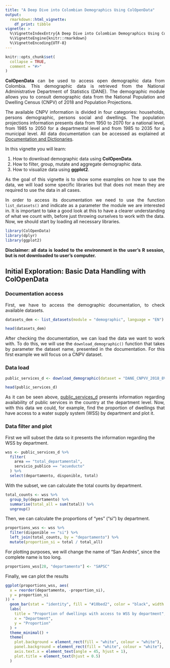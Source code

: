 ```yaml
---
title: "A Deep Dive into Colombian Demographics Using ColOpenData"
output: 
  rmarkdown::html_vignette:
    df_print: tibble
vignette: >
  %\VignetteIndexEntry{A Deep Dive into Colombian Demographics Using ColOpenData}
  %\VignetteEngine{knitr::rmarkdown}
  %\VignetteEncoding{UTF-8}
---
```


```r
knitr::opts_chunk$set(
  collapse = TRUE,
  comment = "#>"
)
```

::: {style="text-align: justify;"}
**ColOpenData** can be used to access open demographic data from Colombia. This demographic data is retrieved from the National Administrative Department of Statistics (DANE). The demographic module allows you to consult demographic data from the National Population and Dwelling Census (CNPV) of 2018 and Population Projections.

The available CNPV information is divided in four categories: households, persons demographic, persons social and dwellings. The population projections information presents data from 1950 to 2070 for a national level, from 1985 to 2050 for a departmental level and from 1985 to 2035 for a municipal level. All data documentation can be accessed as explained at [Documentation and Dictionaries](https://epiverse-trace.github.io/ColOpenData/articles/documentation_and_dictionaries.html).

In this vignette you will learn:

1.  How to download demographic data using **ColOpenData**.
2.  How to filter, group, mutate and aggregate demographic data.
3.  How to visualize data using **ggplot2**.

As the goal of this vignette is to show some examples on how to use the data, we will load some specific libraries but that does not mean they are required to use the data in all cases.

In order to access its documentation we need to use the function `list_datasets()` and indicate as a parameter the module we are interested in. It is important to take a good look at this to have a clearer understanding of what we count with, before just throwing ourselves to work with the data. Now, we should start by loading all necessary libraries.
:::

```r
library(ColOpenData)
library(dplyr)
library(ggplot2)
```

::: {style="text-align: justify;"}
**Disclaimer: all data is loaded to the environment in the user's R session, but is not downloaded to user's computer.**
:::

## Initial Exploration: Basic Data Handling with ColOpenData

### Documentation access

::: {style="text-align: justify;"}
First, we have to access the demographic documentation, to check available datasets.
:::

```r
datasets_dem <- list_datasets(module = "demographic", language = "EN")

head(datasets_dem)
```

::: {style="text-align: justify;"}
After checking the documentation, we can load the data we want to work with. To do this, we will use the `download_demographic()` function that takes by parameter the dataset name, presented in the documentation. For this first example we will focus on a CNPV dataset.
:::

### Data load

```r
public_services_d <- download_demographic(dataset = "DANE_CNPVV_2018_8VD")

head(public_services_d)
```

::: {style="text-align: justify;"}
As it can be seen above, [public_services_d]{.underline} presents information regarding availability of public services in the country at the department level. Now, with this data we could, for example, find the proportion of dwellings that have access to a water supply system (WSS) by department and plot it.
:::

### Data filter and plot

First we will subset the data so it presents the information regarding the WSS by department.

```r
wss <- public_services_d %>%
  filter(
    area == "total_departamental",
    servicio_publico == "acueducto"
  ) %>%
  select(departamento, disponible, total)
```

With the subset, we can calculate the total counts by department.

```r
total_counts <- wss %>%
  group_by(departamento) %>%
  summarise(total_all = sum(total)) %>%
  ungroup()
```

Then, we can calculate the proportions of "yes" ("si") by department.

```r
proportions_wss <- wss %>%
  filter(disponible == "si") %>%
  left_join(total_counts, by = "departamento") %>%
  mutate(proportion_si = total / total_all)
```

For plotting purposes, we will change the name of "San Andrés", since the complete name is too long.

```r
proportions_wss[28, "departamento"] <- "SAPSC"
```

Finally, we can plot the results

```r
ggplot(proportions_wss, aes(
  x = reorder(departamento, -proportion_si),
  y = proportion_si
)) +
  geom_bar(stat = "identity", fill = "#10bed2", color = "black", width = 0.6) +
  labs(
    title = "Proportion of dwellings with access to WSS by department",
    x = "Department",
    y = "Proportion"
  ) +
  theme_minimal() +
  theme(
    plot.background = element_rect(fill = "white", colour = "white"),
    panel.background = element_rect(fill = "white", colour = "white"),
    axis.text.x = element_text(angle = 45, hjust = 1),
    plot.title = element_text(hjust = 0.5)
  )
```
